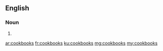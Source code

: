 ==English==

===Noun===
{{head|en|plural}}

# {{plural of|cookbook|lang=en}}

[[ar:cookbooks]]
[[fr:cookbooks]]
[[ku:cookbooks]]
[[mg:cookbooks]]
[[my:cookbooks]]